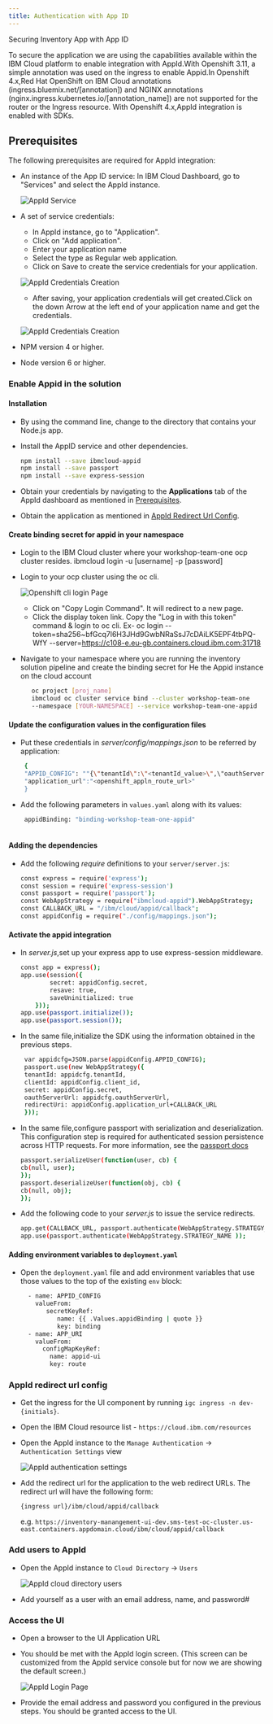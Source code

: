 ```yaml
---
title: Authentication with App ID
---
```



<PageDescription>

Securing Inventory App with App ID

</PageDescription>

To secure the application we are using the capabilities available within the IBM Cloud platform to enable integration with AppId.With Openshift 3.11,
a simple annotation was used on the ingress to enable Appid.In Openshift 4.x,Red Hat OpenShift on IBM Cloud annotations (ingress.bluemix.net/[annotation]) 
and NGINX annotations (nginx.ingress.kubernetes.io/[annotation_name]) are not supported for the router or the Ingress resource. With Openshift 4.x,AppId 
integration is enabled with SDKs.

## Prerequisites

The following prerequisites are required for AppId integration:
- An instance of the App ID service:
  In IBM Cloud Dashboard, go to "Services" and select the AppId instance.
  
  ![AppId Service](images/AppIdIntegration01.png)

- A set of service credentials:
    - In AppId instance, go to "Application". 
    - Click on "Add application".
    - Enter your application name 
    - Select the type as Regular web application.
    - Click on Save to create the service credentials for your application.
   
    ![AppId Credentials Creation](images/AppIdInt02a.png)

    - After saving, your application credentials will get created.Click on the down Arrow at 
    the left end of your application name and get the credentials.
    
    ![AppId Credentials Creation](images/AppidInt03.png)
    

- NPM version 4 or higher.
- Node version 6 or higher.


### Enable Appid in the solution

#### Installation
-   By using the command line, change to the directory that contains your Node.js app.
-   Install the AppID service and other dependencies.
    ```bash
    npm install --save ibmcloud-appid
    npm install --save passport
    npm install --save express-session
    ```
-  Obtain your credentials by navigating to the <b>Applications</b> tab of the AppId dashboard as mentioned in [Prerequisites](#prerequisites).

-  Obtain the application as mentioned in [AppId Redirect Url Config](#appid-redirect-url-config).

#### Create binding secret for appid in your namespace
- Login to the IBM Cloud cluster where your workshop-team-one ocp cluster resides.
  ibmcloud login -u [username] -p [password]
- Login to your ocp cluster using the oc cli.

   ![Openshift cli login Page](images/ocp-cli-login.png)

    - Click on "Copy Login Command". It will redirect to a new page.
    - Click the display token link. Copy the "Log in with this token" command & login 
      to oc cli.
      Ex- oc login --token=sha256~bfGcq7l6H3JHd9GwbNRaSsJ7cDAiLK5EPF4tbPQ-WfY --server=https://c108-e.eu-gb.containers.cloud.ibm.com:31718

- Navigate to your namespace where you are running the inventory solution pipeline and create the binding secret for He the Appid instance on the cloud account
  ```bash 
     oc project [proj_name]
     ibmcloud oc cluster service bind --cluster workshop-team-one 
     --namespace [YOUR-NAMESPACE] --service workshop-team-one-appid
  ```


#### Update the configuration values in the configuration files
-  Put these credentials in <i>server/config/mappings.json</i> to be referred by application:
   ```bash
    {
    "APPID_CONFIG": ""{\"tenantId\":\"<tenantId_value>\",\"oauthServerUrl\":\"<oauthServer_URL>\",\"clientId\": \"<ClientID_value>\", \"secret\": \"<secret_value>\"}",
    "application_url":"<openshift_appln_route_url>"
    }
    ```

- Add the following parameters in `values.yaml` along with its values:

   ```bash
    appidBinding: "binding-workshop-team-one-appid"
    
    ```
  

#### Adding the dependencies
- Add the following <i>require</i> definitions to your `server/server.js`:

    ```bash
    const express = require('express');
    const session = require('express-session')
    const passport = require('passport');
    const WebAppStrategy = require("ibmcloud-appid").WebAppStrategy;
    const CALLBACK_URL = "/ibm/cloud/appid/callback";
    const appidConfig = require("./config/mappings.json");
    ```

#### Activate the appid integration
- In <i>server.js</i>,set up your express app to use express-session middleware.

    ```bash
    const app = express();
    app.use(session({
            secret: appidConfig.secret,
            resave: true,
            saveUninitialized: true
        }));
    app.use(passport.initialize());
    app.use(passport.session());
    ```

- In the same file,initialize the SDK using the information obtained in the previous steps.
   ```bash
    var appidcfg=JSON.parse(appidConfig.APPID_CONFIG);
    passport.use(new WebAppStrategy({
    tenantId: appidcfg.tenantId,
    clientId: appidConfig.client_id,
    secret: appidConfig.secret,
    oauthServerUrl: appidcfg.oauthServerUrl,
    redirectUri: appidConfig.application_url+CALLBACK_URL
    }));
    ```

-   In the same file,configure passport with serialization and deserialization. This configuration step is required for authenticated session persistence across HTTP requests. For more information, see the [passport docs](http://www.passportjs.org/docs/)
    ```bash
    passport.serializeUser(function(user, cb) {
    cb(null, user);
    });
    passport.deserializeUser(function(obj, cb) {
    cb(null, obj);
    });
    ```

-   Add the following code to your <i>server.js</i> to issue the service redirects.
    ```bash
    app.get(CALLBACK_URL, passport.authenticate(WebAppStrategy.STRATEGY_NAME));
    app.use(passport.authenticate(WebAppStrategy.STRATEGY_NAME ));
    ```    

#### Adding environment variables to `deployment.yaml`
- Open the `deployment.yaml` file and add environment variables that use those values to the top of the existing `env` block:
  ```bash
    - name: APPID_CONFIG
      valueFrom:
         secretKeyRef:
            name: {{ .Values.appidBinding | quote }}
            key: binding
    - name: APP_URI
      valueFrom:
        configMapKeyRef:
          name: appid-ui
          key: route
  ``` 

### AppId redirect url config

- Get the ingress for the UI component by running `igc ingress -n dev-{initials}`.

- Open the IBM Cloud resource list - `https://cloud.ibm.com/resources`

- Open the AppId instance to the `Manage Authentication` -> `Authentication Settings` view

    ![AppId authentication settings](images/appid-authentication-settings.png)

- Add the redirect url for the application to the web redirect URLs. The redirect url will have
the following form:

    `{ingress url}/ibm/cloud/appid/callback`
    
    e.g. `https://inventory-manangement-ui-dev.sms-test-oc-cluster.us-east.containers.appdomain.cloud/ibm/cloud/appid/callback`

### Add users to AppId

- Open the AppId instance to `Cloud Directory` -> `Users`

    ![AppId cloud directory users](images/appid-cloud-directory-users.png)

- Add yourself as a user with an email address, name, and password#

### Access the UI

- Open a browser to the UI Application URL

- You should be met with the AppId login screen. (This screen can be customized from the AppId service console but for now we are showing the default screen.)

     ![AppId Login Page](images/AppidLogin.png)

- Provide the email address and password you configured in the previous steps. You should be granted access to the UI.
